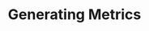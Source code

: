 ---
title: Generating Metrics
openapi: post /test_framework/v1/metrics-external/generate_metrics/
---